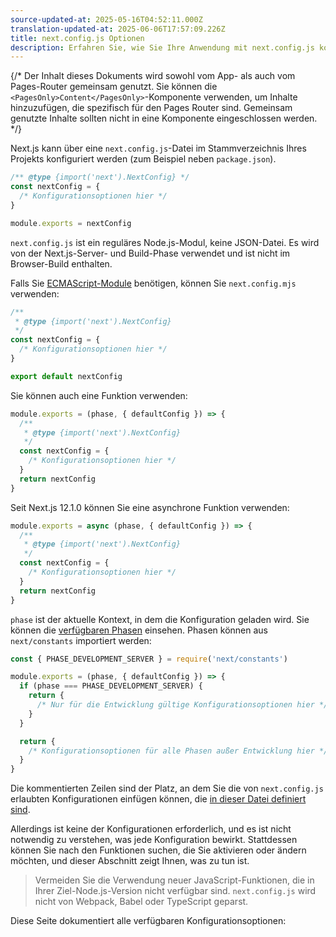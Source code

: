 ```yaml
---
source-updated-at: 2025-05-16T04:52:11.000Z
translation-updated-at: 2025-06-06T17:57:09.226Z
title: next.config.js Optionen
description: Erfahren Sie, wie Sie Ihre Anwendung mit next.config.js konfigurieren können.
---
```


{/* Der Inhalt dieses Dokuments wird sowohl vom App- als auch vom Pages-Router gemeinsam genutzt. Sie können die `<PagesOnly>Content</PagesOnly>`-Komponente verwenden, um Inhalte hinzuzufügen, die spezifisch für den Pages Router sind. Gemeinsam genutzte Inhalte sollten nicht in eine Komponente eingeschlossen werden. */}

Next.js kann über eine `next.config.js`-Datei im Stammverzeichnis Ihres Projekts konfiguriert werden (zum Beispiel neben `package.json`).

```js filename="next.config.js"
/** @type {import('next').NextConfig} */
const nextConfig = {
  /* Konfigurationsoptionen hier */
}

module.exports = nextConfig
```

`next.config.js` ist ein reguläres Node.js-Modul, keine JSON-Datei. Es wird von der Next.js-Server- und Build-Phase verwendet und ist nicht im Browser-Build enthalten.

Falls Sie [ECMAScript-Module](https://nodejs.org/api/esm.html) benötigen, können Sie `next.config.mjs` verwenden:

```js filename="next.config.mjs"
/**
 * @type {import('next').NextConfig}
 */
const nextConfig = {
  /* Konfigurationsoptionen hier */
}

export default nextConfig
```

Sie können auch eine Funktion verwenden:

```js filename="next.config.mjs"
module.exports = (phase, { defaultConfig }) => {
  /**
   * @type {import('next').NextConfig}
   */
  const nextConfig = {
    /* Konfigurationsoptionen hier */
  }
  return nextConfig
}
```

Seit Next.js 12.1.0 können Sie eine asynchrone Funktion verwenden:

```js filename="next.config.js"
module.exports = async (phase, { defaultConfig }) => {
  /**
   * @type {import('next').NextConfig}
   */
  const nextConfig = {
    /* Konfigurationsoptionen hier */
  }
  return nextConfig
}
```

`phase` ist der aktuelle Kontext, in dem die Konfiguration geladen wird. Sie können die [verfügbaren Phasen](https://github.com/vercel/next.js/blob/5e6b008b561caf2710ab7be63320a3d549474a5b/packages/next/shared/lib/constants.ts#L19-L23) einsehen. Phasen können aus `next/constants` importiert werden:

```js
const { PHASE_DEVELOPMENT_SERVER } = require('next/constants')

module.exports = (phase, { defaultConfig }) => {
  if (phase === PHASE_DEVELOPMENT_SERVER) {
    return {
      /* Nur für die Entwicklung gültige Konfigurationsoptionen hier */
    }
  }

  return {
    /* Konfigurationsoptionen für alle Phasen außer Entwicklung hier */
  }
}
```

Die kommentierten Zeilen sind der Platz, an dem Sie die von `next.config.js` erlaubten Konfigurationen einfügen können, die [in dieser Datei definiert sind](https://github.com/vercel/next.js/blob/canary/packages/next/src/server/config-shared.ts).

Allerdings ist keine der Konfigurationen erforderlich, und es ist nicht notwendig zu verstehen, was jede Konfiguration bewirkt. Stattdessen können Sie nach den Funktionen suchen, die Sie aktivieren oder ändern möchten, und dieser Abschnitt zeigt Ihnen, was zu tun ist.

> Vermeiden Sie die Verwendung neuer JavaScript-Funktionen, die in Ihrer Ziel-Node.js-Version nicht verfügbar sind. `next.config.js` wird nicht von Webpack, Babel oder TypeScript geparst.

Diese Seite dokumentiert alle verfügbaren Konfigurationsoptionen: